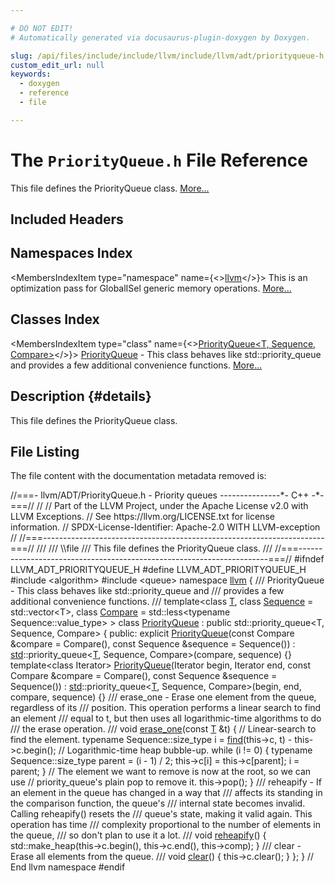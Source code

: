 ```yaml
---

# DO NOT EDIT!
# Automatically generated via docusaurus-plugin-doxygen by Doxygen.

slug: /api/files/include/include/llvm/include/llvm/adt/priorityqueue-h
custom_edit_url: null
keywords:
  - doxygen
  - reference
  - file

---
```





# The `PriorityQueue.h` File Reference

<DoxygenPage pluginConfig={pluginConfig}>

This file defines the PriorityQueue class. <a href="#details">More...</a>

## Included Headers

<IncludesList>
<IncludesListItem
  filePath="algorithm"
  permalink=""
  isLocal="false" />
<IncludesListItem
  filePath="queue"
  permalink=""
  isLocal="false" />
</IncludesList>

## Namespaces Index

<MembersIndex>

<MembersIndexItem
  type="namespace"
  name={<><a href="/docs/api/namespaces/llvm">llvm</a></>}>
This is an optimization pass for GlobalISel generic memory operations. <a href="/docs/api/namespaces/llvm/#details">More...</a>
</MembersIndexItem>

</MembersIndex>

## Classes Index

<MembersIndex>

<MembersIndexItem
  type="class"
  name={<><a href="/docs/api/classes/llvm/priorityqueue">PriorityQueue&lt;T, Sequence, Compare&gt;</a></>}>
<a href="/docs/api/classes/llvm/priorityqueue">PriorityQueue</a> - This class behaves like std::priority&#95;queue and provides a few additional convenience functions. <a href="/docs/api/classes/llvm/priorityqueue/#details">More...</a>
</MembersIndexItem>

</MembersIndex>

## Description {#details}

This file defines the PriorityQueue class.

## File Listing

The file content with the documentation metadata removed is:

<ProgramListing>

<Link id="l00001" /><CodeLine lineNumber="1"><Highlight kind="comment">//===- llvm/ADT/PriorityQueue.h - Priority queues ---------------&#42;- C++ -&#42;-===//</Highlight><Highlight kind="normal"></Highlight></CodeLine>
<Link id="l00002" /><CodeLine lineNumber="2"><Highlight kind="normal"></Highlight><Highlight kind="comment">//</Highlight><Highlight kind="normal"></Highlight></CodeLine>
<Link id="l00003" /><CodeLine lineNumber="3"><Highlight kind="normal"></Highlight><Highlight kind="comment">// Part of the LLVM Project, under the Apache License v2.0 with LLVM Exceptions.</Highlight><Highlight kind="normal"></Highlight></CodeLine>
<Link id="l00004" /><CodeLine lineNumber="4"><Highlight kind="normal"></Highlight><Highlight kind="comment">// See https://llvm.org/LICENSE.txt for license information.</Highlight><Highlight kind="normal"></Highlight></CodeLine>
<Link id="l00005" /><CodeLine lineNumber="5"><Highlight kind="normal"></Highlight><Highlight kind="comment">// SPDX-License-Identifier: Apache-2.0 WITH LLVM-exception</Highlight><Highlight kind="normal"></Highlight></CodeLine>
<Link id="l00006" /><CodeLine lineNumber="6"><Highlight kind="normal"></Highlight><Highlight kind="comment">//</Highlight><Highlight kind="normal"></Highlight></CodeLine>
<Link id="l00007" /><CodeLine lineNumber="7"><Highlight kind="normal"></Highlight><Highlight kind="comment">//===----------------------------------------------------------------------===//</Highlight><Highlight kind="comment"></Highlight></CodeLine>
<Link id="l00008" /><CodeLine lineNumber="8"><Highlight kind="comment">///</Highlight></CodeLine>
<Link id="l00009" /><CodeLine lineNumber="9"><Highlight kind="comment">/// \\file</Highlight></CodeLine>
<Link id="l00010" /><CodeLine lineNumber="10"><Highlight kind="comment">/// This file defines the PriorityQueue class.</Highlight></CodeLine>
<Link id="l00011" /><CodeLine lineNumber="11"><Highlight kind="comment">///</Highlight><Highlight kind="normal"></Highlight></CodeLine>
<Link id="l00012" /><CodeLine lineNumber="12"><Highlight kind="normal"></Highlight><Highlight kind="comment">//===----------------------------------------------------------------------===//</Highlight><Highlight kind="normal"></Highlight></CodeLine>
<Link id="l00013" /><CodeLine lineNumber="13"><Highlight kind="normal"></Highlight></CodeLine>
<Link id="l00014" /><CodeLine lineNumber="14"><Highlight kind="normal"></Highlight><Highlight kind="preprocessor">#ifndef LLVM&#95;ADT&#95;PRIORITYQUEUE&#95;H</Highlight><Highlight kind="normal"></Highlight></CodeLine>
<Link id="l00015" /><CodeLine lineNumber="15"><Highlight kind="normal"></Highlight><Highlight kind="preprocessor">#define LLVM&#95;ADT&#95;PRIORITYQUEUE&#95;H</Highlight><Highlight kind="normal"></Highlight></CodeLine>
<Link id="l00016" /><CodeLine lineNumber="16"><Highlight kind="normal"></Highlight></CodeLine>
<Link id="l00017" /><CodeLine lineNumber="17"><Highlight kind="normal"></Highlight><Highlight kind="preprocessor">#include &lt;algorithm&gt;</Highlight><Highlight kind="normal"></Highlight></CodeLine>
<Link id="l00018" /><CodeLine lineNumber="18"><Highlight kind="normal"></Highlight><Highlight kind="preprocessor">#include &lt;queue&gt;</Highlight><Highlight kind="normal"></Highlight></CodeLine>
<Link id="l00019" /><CodeLine lineNumber="19"><Highlight kind="normal"></Highlight></CodeLine>
<Link id="l00020" /><CodeLine lineNumber="20"><Highlight kind="normal"></Highlight><Highlight kind="keyword">namespace </Highlight><Highlight kind="normal"><a href="/docs/api/namespaces/llvm">llvm</a> &#123;</Highlight></CodeLine>
<Link id="l00021" /><CodeLine lineNumber="21"><Highlight kind="normal"></Highlight><Highlight kind="comment"></Highlight></CodeLine>
<Link id="l00022" /><CodeLine lineNumber="22"><Highlight kind="comment">/// PriorityQueue - This class behaves like std::priority&#95;queue and</Highlight></CodeLine>
<Link id="l00023" /><CodeLine lineNumber="23"><Highlight kind="comment">/// provides a few additional convenience functions.</Highlight></CodeLine>
<Link id="l00024" /><CodeLine lineNumber="24"><Highlight kind="comment">///</Highlight><Highlight kind="normal"></Highlight></CodeLine>
<Link id="l00025" /><CodeLine lineNumber="25"><Highlight kind="normal"></Highlight><Highlight kind="keyword">template</Highlight><Highlight kind="normal">&lt;</Highlight><Highlight kind="keyword">class </Highlight><Highlight kind="normal"><a href="/docs/api/files/lib/lib/target/lib/target/mips/mips16isellowering-cpp/#a0acb682b8260ab1c60b918599864e2e5">T</a>,</Highlight></CodeLine>
<Link id="l00026" /><CodeLine lineNumber="26"><Highlight kind="normal">         </Highlight><Highlight kind="keyword">class </Highlight><Highlight kind="normal"><a href="/docs/api/namespaces/llvm/objcarc/#a845b8f76f8bd22e4e2eb851121db306d">Sequence</a> = std::vector&lt;T&gt;,</Highlight></CodeLine>
<Link id="l00027" /><CodeLine lineNumber="27"><Highlight kind="normal">         </Highlight><Highlight kind="keyword">class </Highlight><Highlight kind="normal"><a href="/docs/api/namespaces/llvm/mcid/#ab357441fcd1ea1f9b0d27c12700f6023a1328ed43be8173506f59f88c9bfd8b8c">Compare</a> = std::less&lt;typename Sequence::value&#95;type&gt; &gt;</Highlight></CodeLine>
<Link id="l00028" /><CodeLine lineNumber="28" lineLink="/docs/api/classes/llvm/priorityqueue"><Highlight kind="normal"></Highlight><Highlight kind="keyword">class </Highlight><Highlight kind="normal"><a href="/docs/api/classes/llvm/priorityqueue/#a86b759f979ff25ec6734f9f680bf9a0d">PriorityQueue</a> : </Highlight><Highlight kind="keyword">public</Highlight><Highlight kind="normal"> std::priority&#95;queue&lt;T, Sequence, Compare&gt; &#123;</Highlight></CodeLine>
<Link id="l00029" /><CodeLine lineNumber="29"><Highlight kind="normal"></Highlight><Highlight kind="keyword">public</Highlight><Highlight kind="normal">:</Highlight></CodeLine>
<Link id="l00030" /><CodeLine lineNumber="30" lineLink="/docs/api/classes/llvm/priorityqueue/#a86b759f979ff25ec6734f9f680bf9a0d"><Highlight kind="normal">  </Highlight><Highlight kind="keyword">explicit</Highlight><Highlight kind="normal"> <a href="/docs/api/classes/llvm/priorityqueue/#a86b759f979ff25ec6734f9f680bf9a0d">PriorityQueue</a>(</Highlight><Highlight kind="keyword">const</Highlight><Highlight kind="normal"> Compare &amp;compare = Compare(),</Highlight></CodeLine>
<Link id="l00031" /><CodeLine lineNumber="31"><Highlight kind="normal">                         </Highlight><Highlight kind="keyword">const</Highlight><Highlight kind="normal"> Sequence &amp;sequence = Sequence())</Highlight></CodeLine>
<Link id="l00032" /><CodeLine lineNumber="32"><Highlight kind="normal">    : <a href="/docs/api/namespaces/std">std</a>::priority&#95;queue&lt;<a href="/docs/api/files/lib/lib/target/lib/target/mips/mips16isellowering-cpp/#a0acb682b8260ab1c60b918599864e2e5">T</a>, Sequence, Compare&gt;(compare, sequence)</Highlight></CodeLine>
<Link id="l00033" /><CodeLine lineNumber="33"><Highlight kind="normal">  &#123;&#125;</Highlight></CodeLine>
<Link id="l00034" /><CodeLine lineNumber="34"><Highlight kind="normal"></Highlight></CodeLine>
<Link id="l00035" /><CodeLine lineNumber="35"><Highlight kind="normal">  </Highlight><Highlight kind="keyword">template</Highlight><Highlight kind="normal">&lt;</Highlight><Highlight kind="keyword">class</Highlight><Highlight kind="normal"> Iterator&gt;</Highlight></CodeLine>
<Link id="l00036" /><CodeLine lineNumber="36" lineLink="/docs/api/classes/llvm/priorityqueue/#a26ac5bac35de94febd6c1d29852d6507"><Highlight kind="normal">  <a href="/docs/api/classes/llvm/priorityqueue/#a26ac5bac35de94febd6c1d29852d6507">PriorityQueue</a>(Iterator begin, Iterator end,</Highlight></CodeLine>
<Link id="l00037" /><CodeLine lineNumber="37"><Highlight kind="normal">                </Highlight><Highlight kind="keyword">const</Highlight><Highlight kind="normal"> Compare &amp;compare = Compare(),</Highlight></CodeLine>
<Link id="l00038" /><CodeLine lineNumber="38"><Highlight kind="normal">                </Highlight><Highlight kind="keyword">const</Highlight><Highlight kind="normal"> Sequence &amp;sequence = Sequence())</Highlight></CodeLine>
<Link id="l00039" /><CodeLine lineNumber="39"><Highlight kind="normal">    : <a href="/docs/api/namespaces/std">std</a>::priority&#95;queue&lt;<a href="/docs/api/files/lib/lib/target/lib/target/mips/mips16isellowering-cpp/#a0acb682b8260ab1c60b918599864e2e5">T</a>, Sequence, Compare&gt;(begin, end, compare, sequence)</Highlight></CodeLine>
<Link id="l00040" /><CodeLine lineNumber="40"><Highlight kind="normal">  &#123;&#125;</Highlight></CodeLine>
<Link id="l00041" /><CodeLine lineNumber="41"><Highlight kind="normal"></Highlight><Highlight kind="comment"></Highlight></CodeLine>
<Link id="l00042" /><CodeLine lineNumber="42"><Highlight kind="comment">  /// erase&#95;one - Erase one element from the queue, regardless of its</Highlight></CodeLine>
<Link id="l00043" /><CodeLine lineNumber="43"><Highlight kind="comment">  /// position. This operation performs a linear search to find an element</Highlight></CodeLine>
<Link id="l00044" /><CodeLine lineNumber="44"><Highlight kind="comment">  /// equal to t, but then uses all logarithmic-time algorithms to do</Highlight></CodeLine>
<Link id="l00045" /><CodeLine lineNumber="45"><Highlight kind="comment">  /// the erase operation.</Highlight></CodeLine>
<Link id="l00046" /><CodeLine lineNumber="46"><Highlight kind="comment">  ///</Highlight><Highlight kind="normal"></Highlight></CodeLine>
<Link id="l00047" /><CodeLine lineNumber="47" lineLink="/docs/api/classes/llvm/priorityqueue/#a89ce59a53dfd16d3194518d0c209ff97"><Highlight kind="normal">  </Highlight><Highlight kind="keywordtype">void</Highlight><Highlight kind="normal"> <a href="/docs/api/classes/llvm/priorityqueue/#a89ce59a53dfd16d3194518d0c209ff97">erase&#95;one</a>(</Highlight><Highlight kind="keyword">const</Highlight><Highlight kind="normal"> <a href="/docs/api/files/lib/lib/target/lib/target/mips/mips16isellowering-cpp/#a0acb682b8260ab1c60b918599864e2e5">T</a> &amp;t) &#123;</Highlight></CodeLine>
<Link id="l00048" /><CodeLine lineNumber="48"><Highlight kind="normal">    </Highlight><Highlight kind="comment">// Linear-search to find the element.</Highlight><Highlight kind="normal"></Highlight></CodeLine>
<Link id="l00049" /><CodeLine lineNumber="49"><Highlight kind="normal">    </Highlight><Highlight kind="keyword">typename</Highlight><Highlight kind="normal"> Sequence::size&#95;type i = <a href="/docs/api/namespaces/llvm/#a086e9fbdb06276db7753101a08a63adf">find</a>(this-&gt;c, t) - this-&gt;c.begin();</Highlight></CodeLine>
<Link id="l00050" /><CodeLine lineNumber="50"><Highlight kind="normal"></Highlight></CodeLine>
<Link id="l00051" /><CodeLine lineNumber="51"><Highlight kind="normal">    </Highlight><Highlight kind="comment">// Logarithmic-time heap bubble-up.</Highlight><Highlight kind="normal"></Highlight></CodeLine>
<Link id="l00052" /><CodeLine lineNumber="52"><Highlight kind="normal">    </Highlight><Highlight kind="keywordflow">while</Highlight><Highlight kind="normal"> (i != 0) &#123;</Highlight></CodeLine>
<Link id="l00053" /><CodeLine lineNumber="53"><Highlight kind="normal">      </Highlight><Highlight kind="keyword">typename</Highlight><Highlight kind="normal"> Sequence::size&#95;type parent = (i - 1) / 2;</Highlight></CodeLine>
<Link id="l00054" /><CodeLine lineNumber="54"><Highlight kind="normal">      this-&gt;c&#91;i&#93; = this-&gt;c&#91;parent&#93;;</Highlight></CodeLine>
<Link id="l00055" /><CodeLine lineNumber="55"><Highlight kind="normal">      i = parent;</Highlight></CodeLine>
<Link id="l00056" /><CodeLine lineNumber="56"><Highlight kind="normal">    &#125;</Highlight></CodeLine>
<Link id="l00057" /><CodeLine lineNumber="57"><Highlight kind="normal"></Highlight></CodeLine>
<Link id="l00058" /><CodeLine lineNumber="58"><Highlight kind="normal">    </Highlight><Highlight kind="comment">// The element we want to remove is now at the root, so we can use</Highlight><Highlight kind="normal"></Highlight></CodeLine>
<Link id="l00059" /><CodeLine lineNumber="59"><Highlight kind="normal">    </Highlight><Highlight kind="comment">// priority&#95;queue&#39;s plain pop to remove it.</Highlight><Highlight kind="normal"></Highlight></CodeLine>
<Link id="l00060" /><CodeLine lineNumber="60"><Highlight kind="normal">    this-&gt;pop();</Highlight></CodeLine>
<Link id="l00061" /><CodeLine lineNumber="61"><Highlight kind="normal">  &#125;</Highlight></CodeLine>
<Link id="l00062" /><CodeLine lineNumber="62"><Highlight kind="normal"></Highlight><Highlight kind="comment"></Highlight></CodeLine>
<Link id="l00063" /><CodeLine lineNumber="63"><Highlight kind="comment">  /// reheapify - If an element in the queue has changed in a way that</Highlight></CodeLine>
<Link id="l00064" /><CodeLine lineNumber="64"><Highlight kind="comment">  /// affects its standing in the comparison function, the queue&#39;s</Highlight></CodeLine>
<Link id="l00065" /><CodeLine lineNumber="65"><Highlight kind="comment">  /// internal state becomes invalid. Calling reheapify() resets the</Highlight></CodeLine>
<Link id="l00066" /><CodeLine lineNumber="66"><Highlight kind="comment">  /// queue&#39;s state, making it valid again. This operation has time</Highlight></CodeLine>
<Link id="l00067" /><CodeLine lineNumber="67"><Highlight kind="comment">  /// complexity proportional to the number of elements in the queue,</Highlight></CodeLine>
<Link id="l00068" /><CodeLine lineNumber="68"><Highlight kind="comment">  /// so don&#39;t plan to use it a lot.</Highlight></CodeLine>
<Link id="l00069" /><CodeLine lineNumber="69"><Highlight kind="comment">  ///</Highlight><Highlight kind="normal"></Highlight></CodeLine>
<Link id="l00070" /><CodeLine lineNumber="70" lineLink="/docs/api/classes/llvm/priorityqueue/#a79d40f085693726bbebb3a1d67303c01"><Highlight kind="normal">  </Highlight><Highlight kind="keywordtype">void</Highlight><Highlight kind="normal"> <a href="/docs/api/classes/llvm/priorityqueue/#a79d40f085693726bbebb3a1d67303c01">reheapify</a>() &#123;</Highlight></CodeLine>
<Link id="l00071" /><CodeLine lineNumber="71"><Highlight kind="normal">    std::make&#95;heap(this-&gt;c.begin(), this-&gt;c.end(), this-&gt;comp);</Highlight></CodeLine>
<Link id="l00072" /><CodeLine lineNumber="72"><Highlight kind="normal">  &#125;</Highlight></CodeLine>
<Link id="l00073" /><CodeLine lineNumber="73"><Highlight kind="normal"></Highlight><Highlight kind="comment"></Highlight></CodeLine>
<Link id="l00074" /><CodeLine lineNumber="74"><Highlight kind="comment">  /// clear - Erase all elements from the queue.</Highlight></CodeLine>
<Link id="l00075" /><CodeLine lineNumber="75"><Highlight kind="comment">  ///</Highlight><Highlight kind="normal"></Highlight></CodeLine>
<Link id="l00076" /><CodeLine lineNumber="76" lineLink="/docs/api/classes/llvm/priorityqueue/#a583627bbdd690ca5df5ed7b00a5f7b18"><Highlight kind="normal">  </Highlight><Highlight kind="keywordtype">void</Highlight><Highlight kind="normal"> <a href="/docs/api/classes/llvm/priorityqueue/#a583627bbdd690ca5df5ed7b00a5f7b18">clear</a>() &#123;</Highlight></CodeLine>
<Link id="l00077" /><CodeLine lineNumber="77"><Highlight kind="normal">    this-&gt;c.clear();</Highlight></CodeLine>
<Link id="l00078" /><CodeLine lineNumber="78"><Highlight kind="normal">  &#125;</Highlight></CodeLine>
<Link id="l00079" /><CodeLine lineNumber="79"><Highlight kind="normal">&#125;;</Highlight></CodeLine>
<Link id="l00080" /><CodeLine lineNumber="80"><Highlight kind="normal"></Highlight></CodeLine>
<Link id="l00081" /><CodeLine lineNumber="81"><Highlight kind="normal">&#125; </Highlight><Highlight kind="comment">// End llvm namespace</Highlight><Highlight kind="normal"></Highlight></CodeLine>
<Link id="l00082" /><CodeLine lineNumber="82"><Highlight kind="normal"></Highlight></CodeLine>
<Link id="l00083" /><CodeLine lineNumber="83"><Highlight kind="normal"></Highlight><Highlight kind="preprocessor">#endif</Highlight></CodeLine>

</ProgramListing>


</DoxygenPage>
